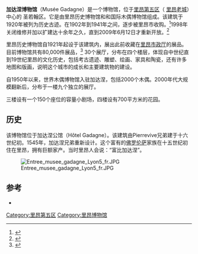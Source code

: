 {{Infobox building
| name       = 加达涅博物馆
| native_name= Musée Gadagne
| image               = Musée Gadagne.JPG
| building_type       = 博物馆
| location            = 法国里昂[[里昂第五区|里昂第五区]]小学院广场1号
| coordinates         = {{coord|45|45|51|N|4|49|39|E|type:landmark_region:FR}}
| inauguration_date   =1921年
}}
'''加达涅博物馆'''（Musée Gadagne）是一个博物馆，位于[[里昂第五区|里昂第五区]]（ [[里昂老城|里昂老城]]）中心的 圣若翰区。它是由里昂历史博物馆和和国际木偶博物馆组成。该建筑于1920年被列为历史古迹。在1902年到1941年之间，逐步被里昂市收购。<ref>{{cite web |title=Af fil du temps > Architecture > Musée de Gadagne |url=http://www.vieux-lyon.org/musee-de-gadagne_f01260.htm |publisher=Vieux Lyon |language=法语 |accessdate=2010年5月8日 |archive-url=https://web.archive.org/web/20181024035251/http://www.vieux-lyon.org/musee-de-gadagne_f01260.htm |archive-date=2018年10月24日 |dead-url=yes }}</ref>1998年关闭维修并加以扩建达十余年之久，直到2009年6月12日才重新开放。<ref>{{cite web |title=Le musée Gadagne rouvre ses portes à Lyon |url=http://culturebox.france3.fr/all/11917/le-musee-gadagne-rouvre-ses-portes-a-lyon/#/all/11917/le-musee-gadagne-rouvre-ses-portes-a-lyon/ |publisher=France 3 |date=2009-06-12|language=法语 |accessdate=2010年5月8日 |deadurl=yes |archiveurl=https://web.archive.org/web/20111009153759/http://culturebox.france3.fr/all/11917/le-musee-gadagne-rouvre-ses-portes-a-lyon/#/all/11917/le-musee-gadagne-rouvre-ses-portes-a-lyon/ |archivedate=2011年10月9日 }}</ref>

里昂历史博物馆自1921年起设于该建筑内，展出此前收藏在[[里昂市政厅|里昂市政厅]]的展品。目前博物馆共有80,000件展品，<ref>{{cite web |title=Les Musées Gadagne |url=http://www.culture.lyon.fr/culture/sections/fr/musees__expositions/a_lyon/le_musee_gadagne/entite?entiteId=364 |publisher=Culture Lyon |language=法语 |accessdate=2010年5月8日 |archive-date=2011年7月21日 |archive-url=https://web.archive.org/web/20110721010406/http://www.culture.lyon.fr/culture/sections/fr/musees__expositions/a_lyon/le_musee_gadagne/entite?entiteId=364 |dead-url=no }}</ref> 30个展厅，分布在四个楼层，体现自中世纪直到19世纪里昂的文化历史，包括考古遗迹、雕塑、绘画、家具和陶瓷，还有许多地图和版画，说明这个城市的成长和主要建筑物的建设。

自1950年以来，世界木偶博物馆入驻加达涅，包括2000个木偶。2000年代大规模翻新后，分布于一楼九个独立的展厅。

三楼设有一个150个座位的容量小剧场，四楼设有700平方米的花园。

==历史==
该博物馆位于加达涅公馆（Hôtel Gadagne）。该建筑由Pierrevive兄弟建于十六世纪初。1545年，加达涅兄弟重新设计。这个富有的[[佛罗伦萨|佛罗伦萨]]家族在十五世纪初住在里昂，拥有巨额家产。当时里昂人会说：“富比加达涅”。

[[Image:Entree_musee_gadagne_Lyon5_fr.JPG|thumb]]

==参考==
{{reflist}}
* {{cite web |title=Musées Gadagne, official website |url=http://www.gadagne.musees.lyon.fr/ |accessdate=2016-03-08 |archive-date=2011-02-28 |archive-url=https://web.archive.org/web/20110228091614/http://www.gadagne.musees.lyon.fr/ |dead-url=no }}

[[Category:里昂第五区|Category:里昂第五区]]
[[Category:里昂博物馆|Category:里昂博物馆]]